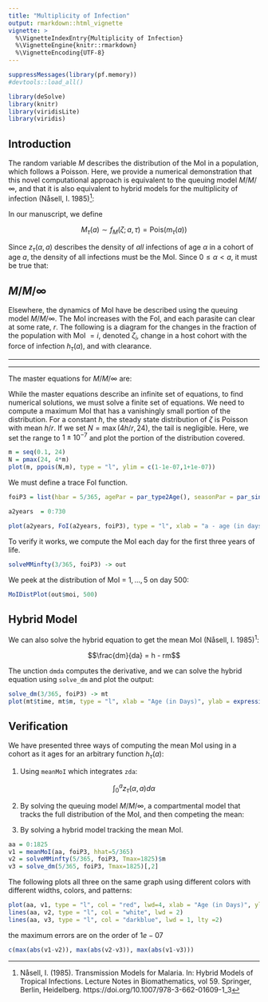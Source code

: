 ```yaml
---
title: "Multiplicity of Infection"
output: rmarkdown::html_vignette
vignette: >
  %\VignetteIndexEntry{Multiplicity of Infection}
  %\VignetteEngine{knitr::rmarkdown}
  %\VignetteEncoding{UTF-8}
---
```


```r
suppressMessages(library(pf.memory))
#devtools::load_all() 
```

```r
library(deSolve)
library(knitr)
library(viridisLite)
library(viridis)
```

## Introduction 

The random variable $M$ describes the distribution of the MoI in a population, which follows a Poisson. Here, we provide a numerical demonstration that this novel computational approach is equivalent to the queuing model $M/M/\infty$, and that it is also equivalent to hybrid models for the multiplicity of infection (Nåsell, I. 1985)^[Nåsell, I. (1985). Transmission Models for Malaria. In: Hybrid Models of Tropical Infections. Lecture Notes in Biomathematics, vol 59. Springer, Berlin, Heidelberg. https://doi.org/10.1007/978-3-662-01609-1_3]:

In our manuscript, we define 

$$M_\tau(a) \sim f_M(\zeta; a, \tau) = \mbox{Pois}(m_\tau(a))$$

Since $z_\tau(\alpha, a)$ describes the density of _all_ infections of age $\alpha$ in a cohort of age $a$, the density of all infections must be the MoI. Since $0 \leq \alpha < a$, it must be true that:

\begin{equation}
m_\tau(a) = \int_0^a z_\tau(\alpha, a) d \alpha
\end{equation}

## $M/M/\infty$


Elsewhere, the dynamics of MoI have be described using the queuing model $M/M/\infty$. The MoI increases with the FoI, and each parasite can clear at some rate, $r$. The following is a diagram for the changes in the fraction of the population with MoI $=i$, denoted $\zeta_i$, change in a host cohort with the force of infection $h_\tau(a),$ and with clearance.

***

\begin{equation}
\begin{array}{ccccccccc}
\zeta_0 &  {h\atop \longrightarrow} \atop {\longleftarrow \atop r} & \zeta_1 
& {h\atop \longrightarrow} \atop {\longleftarrow \atop {2r}} & \zeta_2 
& {h \atop \longrightarrow} \atop {\longleftarrow \atop {3r}} & \zeta_3 
& {h \atop \longrightarrow} \atop {\longleftarrow \atop {4r}}& \ldots
\end{array}
\end{equation}

***

The master equations for $M/M/\infty$ are:  
\begin{equation}
\begin{array}{rl}
\frac{d\zeta_0}{da} &= -h_\tau(a) \zeta_0 + r \zeta_1   \\ 
\frac{d\zeta_i}{da} &= -\left( h_\tau\left(a\right) + r i \right) \zeta_i + h_\tau\left(a\right) \zeta_{i-1} + r\left(i+1\right) \zeta_{i+1}   \\ 
\end{array}
\end{equation}

While the master equations describe an infinite set of equations, to find numerical solutions, we must solve a finite set of equations. We need to compute a maximum MoI that has a vanishingly small portion of the distribution. For a constant $h$, the steady state distribution of $\zeta$ is Poisson with mean $h/r.$  If we set $N = \max(4h/r,24),$ the tail is negligible. Here, we set the range to $1 \pm 10^{-7}$ and plot the portion of the distribution covered.

```r
m = seq(0.1, 24)
N = pmax(24, 4*m)
plot(m, ppois(N,m), type = "l", ylim = c(1-1e-07,1+1e-07))
```

We must define a trace FoI function.

```r
foiP3 = list(hbar = 5/365, agePar = par_type2Age(), seasonPar = par_sinSeason(), trendPar = par_flatTrend())

a2years  = 0:730

plot(a2years, FoI(a2years, foiP3), type = "l", xlab = "a - age (in days)", ylab = expression(Z[tau](alpha, a)))
```

To verify it works, we compute the MoI each day for the first three years of life. 

```r
solveMMinfty(3/365, foiP3) -> out
```

We peek at the distribution of MoI = $1, \ldots, 5$ on day 500: 

```r
MoIDistPlot(out$moi, 500)
```

## Hybrid Model

We can also solve the hybrid equation to get the mean MoI (Nåsell, I. 1985)$^1$:

$$\frac{dm}{da} = h - rm$$ 

The unction `dmda` computes the derivative, and we can solve the hybrid equation using `solve_dm` and plot the output: 

```r
solve_dm(3/365, foiP3) -> mt 
plot(mt$time, mt$m, type = "l", xlab = "Age (in Days)", ylab = expression(m[tau](a)))
```

## Verification

We have presented three ways of computing the mean MoI using in a cohort as it ages for an arbitrary function $h_\tau(a)$: 

1. Using `meanMoI` which integrates `zda`: 

$$\int_0^a z_\tau(\alpha, a) d\alpha$$

2. By solving the queuing model $M/M/\infty$, a compartmental model that tracks the full distribution of the MoI, and then competing the mean:

3. By solving a hybrid model tracking the mean MoI.  

```r
aa = 0:1825
v1 = meanMoI(aa, foiP3, hhat=5/365)
v2 = solveMMinfty(5/365, foiP3, Tmax=1825)$m
v3 = solve_dm(5/365, foiP3, Tmax=1825)[,2]
```


The following plots all three on the same graph using different colors with different widths, colors, and patterns: 

```r
plot(aa, v1, type = "l", col = "red", lwd=4, xlab = "Age (in Days)", ylab = expression(m[tau](a)))
lines(aa, v2, type = "l", col = "white", lwd = 2)
lines(aa, v3, type = "l", col = "darkblue", lwd = 1, lty =2)
```

the maximum errors are on the order of $1e-07$ 

```r
c(max(abs(v1-v2)), max(abs(v2-v3)), max(abs(v1-v3)))
```


